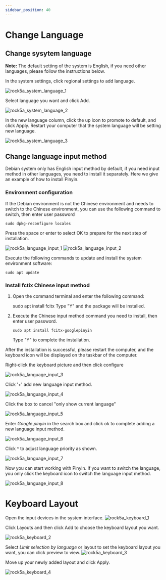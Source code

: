 ```yaml
---
sidebar_position: 40
---
```


# Change Language

## Change sysytem language

**Note:** The default setting of the system is English, if you need other languages, please follow the instructions below.

In the system settings, click regional settings to add language.

![rock5a_system_language_1](/img/rock5a/rock5a_system_language_1.webp)

Select language you want and click Add.

![rock5a_system_language_2](/img/rock5a/rock5a_system_language_2.webp)

In the new language column, click the up icon to promote to default, and click Apply. Restart your computer that the system language will be setting new language.

![rock5a_system_language_3](/img/rock5a/rock5a_system_language_3.webp)

## Change language input method

Debian system only has English input method by default, if you need input method in other languages, you need to install it separately. Here we give an example of how to install Pinyin.

### Environment configuration

If the Debian environment is not the Chinese environment and needs to switch to the Chinese environment, you can use the following command to switch, then enter user password

    sudo dpkg-reconfigure locales

Press the space or enter to select OK to prepare for the next step of installation.

![rock5a_language_input_1](/img/rock5a/rock5a_language_input_1.webp)
![rock5a_language_input_2](/img/rock5a/rock5a_language_input_2.webp)

Execute the following commands to update and install the system environment software:

    sudo apt update

### Install fctix Chinese input method

1.  Open the command terminal and enter the following command:

    sudo apt install fcitx
    Type "Y" and the package will be installed.

2.  Execute the Chinese input method command you need to install, then enter user password.

        sudo apt install fcitx-googlepinyin

    Type "Y" to complete the installation.

After the installation is successful, please restart the computer, and the keyboard icon will be displayed on the taskbar of the computer.

Right-click the keyboard picture and then click configure

![rock5a_language_input_3](/img/rock5a/rock5a_language_input_3.webp)

Click '+' add new language input method.

![rock5a_language_input_4](/img/rock5a/rock5a_language_input_4.webp)

Click the box to cancel "only show current language"

![rock5a_language_input_5](/img/rock5a/rock5a_language_input_5.webp)

Enter _Google pinyin_ in the search box and click ok to complete adding a new language input method.

![rock5a_language_input_6](/img/rock5a/rock5a_language_input_6.webp)

Click ^ to adjust language priority as shown.

![rock5a_language_input_7](/img/rock5a/rock5a_language_input_7.webp)

Now you can start working with Pinyin. If you want to switch the language, you only click the keyboard icon to switch the language input method.

![rock5a_language_input_8](/img/rock5a/rock5a_language_input_8.webp)

# Keyboard Layout

Open the input devices in the system interface.
![rock5a_keyboard_1](/img/rock5a/rock5a_keyboard_1.webp)

Click Layouts and then click Add to choose the keyboard layout you want.

![rock5a_keyboard_2](/img/rock5a/rock5a_keyboard_2.webp)

Select _Limit selection by language_ or layout to set the keyboard layout you want, you can click preview to view.
![rock5a_keyboard_3](/img/rock5a/rock5a_keyboard_3.webp)

Move up your newly added layout and click Apply.

![rock5a_keyboard_4](/img/rock5a/rock5a_keyboard_4.webp)
